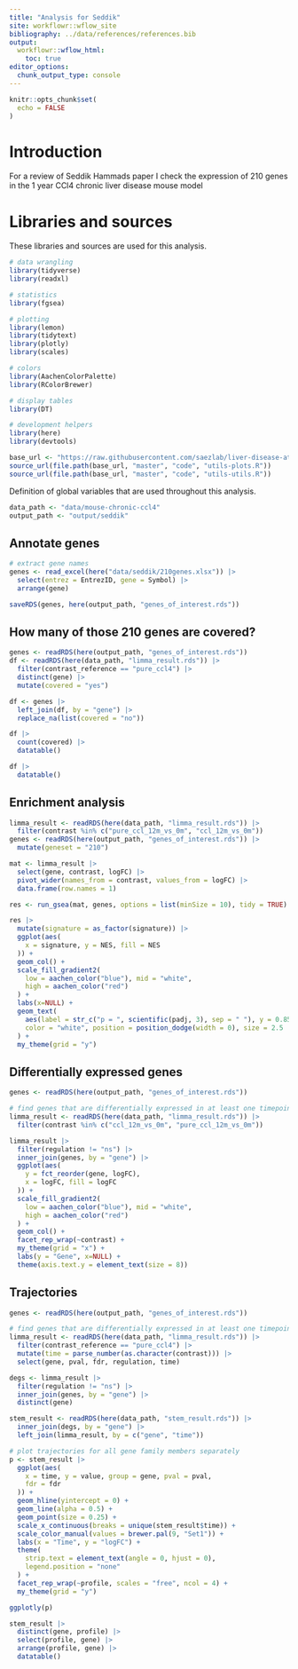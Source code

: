 ```yaml
---
title: "Analysis for Seddik"
site: workflowr::wflow_site
bibliography: ../data/references/references.bib
output:
  workflowr::wflow_html:
    toc: true
editor_options:
  chunk_output_type: console
---
```


```r
knitr::opts_chunk$set(
  echo = FALSE
)
```


# Introduction
For a review of Seddik Hammads paper I check the expression of 210 genes in the 
1 year CCl4 chronic liver disease mouse model

# Libraries and sources
These libraries and sources are used for this analysis.
```r
# data wrangling
library(tidyverse)
library(readxl)

# statistics
library(fgsea)

# plotting
library(lemon)
library(tidytext)
library(plotly)
library(scales)

# colors
library(AachenColorPalette)
library(RColorBrewer)

# display tables
library(DT)

# development helpers
library(here)
library(devtools)

base_url <- "https://raw.githubusercontent.com/saezlab/liver-disease-atlas"
source_url(file.path(base_url, "master", "code", "utils-plots.R"))
source_url(file.path(base_url, "master", "code", "utils-utils.R"))
```

Definition of global variables that are used throughout this analysis.
```r
data_path <- "data/mouse-chronic-ccl4"
output_path <- "output/seddik"
```

## Annotate genes
```r
# extract gene names
genes <- read_excel(here("data/seddik/210genes.xlsx")) |>
  select(entrez = EntrezID, gene = Symbol) |>
  arrange(gene)

saveRDS(genes, here(output_path, "genes_of_interest.rds"))
```

## How many of those 210 genes are covered?
```r
genes <- readRDS(here(output_path, "genes_of_interest.rds"))
df <- readRDS(here(data_path, "limma_result.rds")) |>
  filter(contrast_reference == "pure_ccl4") |>
  distinct(gene) |>
  mutate(covered = "yes")

df <- genes |>
  left_join(df, by = "gene") |>
  replace_na(list(covered = "no"))

df |>
  count(covered) |> 
  datatable()

df |>
  datatable()
```

## Enrichment analysis
```r
limma_result <- readRDS(here(data_path, "limma_result.rds")) |>
  filter(contrast %in% c("pure_ccl_12m_vs_0m", "ccl_12m_vs_0m"))
genes <- readRDS(here(output_path, "genes_of_interest.rds")) |>
  mutate(geneset = "210")

mat <- limma_result |>
  select(gene, contrast, logFC) |>
  pivot_wider(names_from = contrast, values_from = logFC) |>
  data.frame(row.names = 1)

res <- run_gsea(mat, genes, options = list(minSize = 10), tidy = TRUE)

res |>
  mutate(signature = as_factor(signature)) |>
  ggplot(aes(
    x = signature, y = NES, fill = NES
  )) +
  geom_col() +
  scale_fill_gradient2(
    low = aachen_color("blue"), mid = "white",
    high = aachen_color("red")
  ) +
  labs(x=NULL) +
  geom_text(
    aes(label = str_c("p = ", scientific(padj, 3), sep = " "), y = 0.85 * NES),
    color = "white", position = position_dodge(width = 0), size = 2.5
  ) +
  my_theme(grid = "y")
```

## Differentially expressed genes
```r
genes <- readRDS(here(output_path, "genes_of_interest.rds"))

# find genes that are differentially expressed in at least one timepoint
limma_result <- readRDS(here(data_path, "limma_result.rds")) |>
  filter(contrast %in% c("ccl_12m_vs_0m", "pure_ccl_12m_vs_0m"))

limma_result |>
  filter(regulation != "ns") |>
  inner_join(genes, by = "gene") |>
  ggplot(aes(
    y = fct_reorder(gene, logFC),
    x = logFC, fill = logFC
  )) +
  scale_fill_gradient2(
    low = aachen_color("blue"), mid = "white",
    high = aachen_color("red")
  ) +
  geom_col() +
  facet_rep_wrap(~contrast) +
  my_theme(grid = "x") +
  labs(y = "Gene", x=NULL) +
  theme(axis.text.y = element_text(size = 8))
```

## Trajectories
```r
genes <- readRDS(here(output_path, "genes_of_interest.rds"))

# find genes that are differentially expressed in at least one timepoint
limma_result <- readRDS(here(data_path, "limma_result.rds")) |>
  filter(contrast_reference == "pure_ccl4") |>
  mutate(time = parse_number(as.character(contrast))) |>
  select(gene, pval, fdr, regulation, time)

degs <- limma_result |>
  filter(regulation != "ns") |>
  inner_join(genes, by = "gene") |>
  distinct(gene)

stem_result <- readRDS(here(data_path, "stem_result.rds")) |>
  inner_join(degs, by = "gene") |>
  left_join(limma_result, by = c("gene", "time"))

# plot trajectories for all gene family members separately
p <- stem_result |>
  ggplot(aes(
    x = time, y = value, group = gene, pval = pval,
    fdr = fdr
  )) +
  geom_hline(yintercept = 0) +
  geom_line(alpha = 0.5) +
  geom_point(size = 0.25) +
  scale_x_continuous(breaks = unique(stem_result$time)) +
  scale_color_manual(values = brewer.pal(9, "Set1")) +
  labs(x = "Time", y = "logFC") +
  theme(
    strip.text = element_text(angle = 0, hjust = 0),
    legend.position = "none"
  ) +
  facet_rep_wrap(~profile, scales = "free", ncol = 4) +
  my_theme(grid = "y")

ggplotly(p)

stem_result |>
  distinct(gene, profile) |>
  select(profile, gene) |>
  arrange(profile, gene) |>
  datatable()
```

